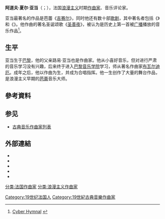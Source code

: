 {{Infobox classical
| 中文名 = 亚当
| 画像 = Adolphe Adam 1.jpg
| 附注 =      
| 原文名 = Adolphe Charles Adam
| 国别 = 法国   
| 出生日期 = {{birth date|1803|7|24}}
| 出生地 = 巴黎
| 逝世日期 = {{death date and age|1856|5|3|1803|7|24}}
| 逝世地 = 巴黎
| 所属时期 = 浪漫主义
| 所属乐派 =  
| 擅长作品类型 = 芭蕾，歌剧
| 代表作 = 芭蕾《吉赛尔》，歌剧《隆瑞莫的马车夫》《我若为王》，圣诞颂歌《圣善夜》，女高音《華麗變奏曲》（出自歌劇《鬥牛士》）
| 师从 = [[布瓦尔迪厄|布瓦尔迪厄]]
| 学生 = [[德利布|德利布]]
| 官方网站 = 
}}

'''阿道夫·夏尔·亚当'''（{{lang-fr|Adolphe Charles Adam}}；{{bd|1803年|7月24日|1856年|5月3日|A}}），法国[[浪漫主义音乐|浪漫主义]]时期[[作曲家|作曲家]]、音乐评论家。

亚当最著名的作品是芭蕾《[[吉赛尔|吉赛尔]]》，同时他还有数十部[[歌剧|歌剧]]，其中著名者包括《{{tsl|en|Le postillon de Lonjumeau|隆瑞莫的马车夫}}》和《{{tsl|en|Si j'étais roi|我若为王}}》。他作曲的著名圣诞颂歌《[[圣善夜|圣善夜]]》，被认为是历史上第一首被[[广播|广播]]播放的音乐作品<ref>[http://www.hymntime.com/tch/bio/a/d/a/adam_ac.htm Cyber Hymnal] {{webarchive|url=https://web.archive.org/web/20111105201945/http://www.hymntime.com/tch/bio/a/d/a/adam_ac.htm |date=2011-11-05 }}</ref>。

== 生平 ==
亚当生于[[巴黎|巴黎]]，他的父亲路易·亚当也是作曲家。他从小喜好音乐，但对进行严肃的音乐学习没有兴趣，后来终于进入[[巴黎音乐学院|巴黎音乐学院]]学习，师从著名作曲家[[布瓦尔迪厄|布瓦尔迪厄]]。成年之后，他以作曲为生，并成为合唱指挥。他一生创作了大量的舞台作品，是浪漫主义早期的[[芭蕾|芭蕾]]音乐大师。

== 參考資料 ==
<references/>

== 参见 ==
{{Portal box|古典音樂}}
* [[古典音乐作曲家列表|古典音乐作曲家列表]]

== 外部連結 ==
{{commons category}}
* {{IMSLP|id=Adam, Adolphe}}
* {{Gutenberg author | id=Adam,+Adolphe}}
* {{Internet Archive author |sname=Adolphe Charles Adam |sopt=t}}
* {{Librivox author |id=195}}
* {{AllMusic|class=artist|id=q6984}}

{{Authority control}}

{{DEFAULTSORT:Adam, Adolphe}}
[[分类:法国作曲家|分类:法国作曲家]]
[[分类:浪漫主义作曲家|分类:浪漫主义作曲家]]
[[Category:19世纪法国人|Category:19世纪法国人]]
[[Category:19世紀古典音樂作曲家|Category:19世紀古典音樂作曲家]]